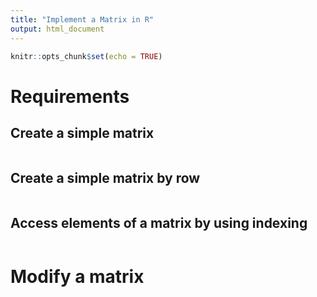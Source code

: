 ---
title: "Implement a Matrix in R"
output: html_document
---

```{r setup, include=FALSE}
knitr::opts_chunk$set(echo = TRUE)
```

# Requirements



## Create a simple matrix
```{r Create a simple matrix, include= T, warning=F, error=F}






```

## Create a simple matrix by row
```{r Create a simple matrix by row, include= T, warning=F, error=F}






```

## Access elements of a matrix by using indexing
```{r Access elements of a matrix by using indexing, include=T, error=T, warning=T}






```

# Modify a matrix
```{r Modify a matrix, include=T, warning=F, error=F}






```
